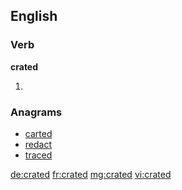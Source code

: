 ==English==

===Verb===
'''crated'''
# {{past of|crate}}

===Anagrams===
* [[carted#English|carted]]
* [[redact#English|redact]]
* [[traced#English|traced]]

[[de:crated]]
[[fr:crated]]
[[mg:crated]]
[[vi:crated]]